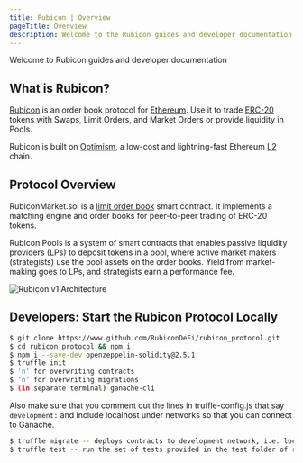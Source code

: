 ```yaml
---
title: Rubicon | Overview
pageTitle: Overview
description: Welcome to the Rubicon guides and developer documentation
---
```


Welcome to Rubicon guides and developer documentation


<QuickLinks>
	<QuickLink title="FAQ" icon="installation" href="/faq" description="New to Rubicon? Visit our Frequently Asked Questions"></QuickLink>
	<QuickLink
		title="Guides"
		icon="presets"
		href="/guides/trade/trade"
		description="Learn how to Trade, Swap, Bridge, and provide liquidity on the Rubicon App!"
	></QuickLink>
	<QuickLink
		title="RubiconMarket"
		icon="plugins"
		href="/api-guides/subgraphs/rubiconmarket-api"
		description="Documentation for the order book contract."
	></QuickLink>
	<QuickLink
		title="APIs"
		icon="theming"
		href="/api-guides/subgraphs/subgraphs"
		description="Query market data with Subgraphs or interact with Rubicon using Python and Rust SDKs"
	></QuickLink>
</QuickLinks>

## What is Rubicon?

[Rubicon](https://rubicon.finance/) is an order book protocol for [Ethereum](https://ethereum.org/en/). Use it to trade [ERC-20](https://ethereum.org/en/developers/docs/standards/tokens/erc-20/) tokens with Swaps, Limit Orders, and Market Orders or provide liquidity in Pools.

Rubicon is built on [Optimism](https://www.optimism.io/), a low-cost and lightning-fast Ethereum [L2](<https://ethereum.org/en/layer-2/#:~:text=Layer%202%20(L2)%20is%20a,the%20security%20guarantees%20of%20Ethereum.>) chain.

## Protocol Overview

RubiconMarket.sol is a [limit order book](https://en.wikipedia.org/wiki/Central_limit_order_book) smart contract. It implements a matching engine and order books for peer-to-peer trading of ERC-20 tokens.

Rubicon Pools is a system of smart contracts that enables passive liquidity providers (LPs) to deposit tokens in a pool, where active market makers (strategists) use the pool assets on the order books. Yield from market-making goes to LPs, and strategists earn a performance fee.

![Rubicon v1 Architecture](/assets/Rubicon_v1_RubiconMarket.png)

## Developers: Start the Rubicon Protocol Locally

```bash
$ git clone https://www.github.com/RubiconDeFi/rubicon_protocol.git
$ cd rubicon_protocol && npm i
$ npm i --save-dev openzeppelin-solidity@2.5.1
$ truffle init
$ 'n' for overwriting contracts
$ 'n' for overwriting migrations
$ (in separate terminal) ganache-cli
```

Also make sure that you comment out the lines in truffle-config.js that say `development:` and include localhost under networks so that you can connect to Ganache.&#x20;

```bash
$ truffle migrate -- deploys contracts to development network, i.e. localhost
$ truffle test -- run the set of tests provided in the test folder of repo
```
